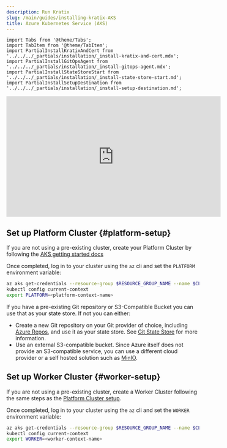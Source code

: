 ```yaml
---
description: Run Kratix
slug: /main/guides/installing-kratix-AKS
title: Azure Kubernetes Service (AKS)
---
```


```mdx-code-block
import Tabs from '@theme/Tabs';
import TabItem from '@theme/TabItem';
import PartialInstallKratixAndCert from '../../../_partials/installation/_install-kratix-and-cert.mdx';
import PartialInstallGitOpsAgent from '../../../_partials/installation/_install-gitops-agent.mdx';
import PartialInstallStateStoreStart from  '../../../_partials/installation/_install-state-store-start.md';
import PartialInstallSetupDestination from '../../../_partials/installation/_install-setup-destination.md';
```

<div style={{"text-align":"center"}}>
<iframe width="560" height="315" src="https://www.youtube.com/embed/pj_AEaPdJjg?si=lMNRpuFCf69EexNt" title="YouTube video player" frameborder="0" allow="accelerometer; autoplay; clipboard-write; encrypted-media; gyroscope; picture-in-picture" allowfullscreen></iframe>
</div>

## Set up Platform Cluster {#platform-setup}

If you are not using a pre-existing cluster, create your Platform Cluster by
following the [AKS getting started docs](https://learn.microsoft.com/en-us/azure/aks/learn/quick-kubernetes-deploy-portal?tabs=azure-cli)

Once completed, log in to your cluster using the `az` cli and set the `PLATFORM` environment
variable:

```bash
az aks get-credentials --resource-group $RESOURCE_GROUP_NAME --name $CLUSTER_NAME
kubectl config current-context
export PLATFORM=<platform-context-name>
```


<PartialInstallKratixAndCert />

<PartialInstallStateStoreStart />

If you have a pre-existing Git repository or S3-Compatible Bucket you can use that as your
state store. If not you can either:

- Create a new Git repository on your Git provider of choice, including [Azure
  Repos](https://azure.microsoft.com/en-gb/products/devops/repos), and use it as
  your state store. See [Git State
  Store](/main/reference/statestore/gitstatestore) for more information.
- Use an external S3-compatible bucket. Since Azure itself does not provide an
  S3-compatible service, you can use a different cloud provider or a self hosted
  solution such as [MinIO](https://min.io/).

<PartialInstallSetupDestination />

## Set up Worker Cluster {#worker-setup}

If you are not using a pre-existing cluster, create a Worker Cluster following
the same steps as the [Platform Cluster setup](#platform-setup).

Once completed, log in to your cluster using the `az` cli and set the `WORKER` environment
variable:

```bash
az aks get-credentials --resource-group $RESOURCE_GROUP_NAME --name $CLUSTER_NAME
kubectl config current-context
export WORKER=<worker-context-name>
```

<PartialInstallGitOpsAgent />